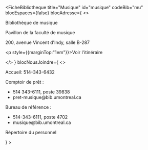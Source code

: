 
<FicheBibliotheque
  title="Musique"
  id="musique"
  codeBib="mu"
  blocEspaces={false}
  blocAdresse={
    <>
      <p>Bibliothèque de musique</p>
      <p>Pavillon de la faculté de musique</p>
      <p>200, avenue Vincent d'Indy,  salle B-287</p>
      <p style={{marginTop:"1em"}}><Link to="https://www.google.com/maps?ll=45.509273,-73.60857&z=15&t=m&hl=en&gl=US&mapclient=embed&q=Pavillon+de+la+Faculte+de+Musique+Av.+Vincent-D%27Indy+Outremont,+QC+H2V+2T2" Icon={ArrowSquareOutIcon}>Voir l'itinéraire</Link></p>
    </>
  }
  blocNousJoindre={
    <>

<p>Accueil: 514-343-6432</p>
    <p>Comptoir de prêt&nbsp;:</p>
      <ul style={{marginLeft:"1em"}}><li>514 343-6111, poste 39838</li>
      <li><Link to="mailto:pret-musique@bib.umontreal.ca">pret-musique@bib.umontreal.ca</Link></li></ul>
      <p>Bureau de référence&nbsp;:</p>
            <ul style={{marginLeft:"1em"}}><li>514-343-6111, poste 4702</li>
      <li><Link to="mailto:musique@bib.umontreal.ca">musique@bib.umontreal.ca</Link></li></ul>
      <p style={{marginTop:"1em"}}><Link to="../nous-joindre/notre-equipe/#musique" Icon>Répertoire du personnel</Link></p>
    </>
  }
>

</FicheBibliotheque>
